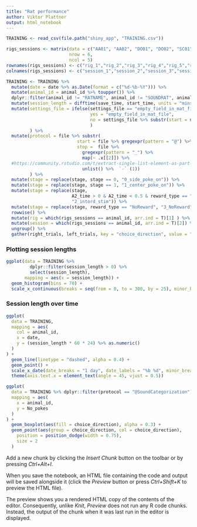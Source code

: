 ```yaml
---
title: "Rat performance"
author: Viktor Plattner
output: html_notebook
---
```



```r
TRAINING <- read_csv(file.path("shiny_app", "TRAINING.csv"))
```


```r
rigs_sessions <- matrix(data = c("AA01", "AA02", "DO01", "DO02", "SC01", "SC02","VP01", "VP02", "AA03", "AA04", "DO03", "DO04","SC03", "SC04", "VP03", "VP04", "AA05", "AA06","DO05", "DO06", "SC05", "SC06", "VP05", "VP06","AA07", "AA08", "DO07", "DO08", "VP07", "VP08"),
                        nrow = 6,
                        ncol = 5)
rownames(rigs_sessions) <- c("rig_1","rig_2","rig_3","rig_4","rig_5","rig_6")
colnames(rigs_sessions) <- c("session_1","session_2","session_3","session_4","session_5")
```



```r
TRAINING <- TRAINING %>%
  mutate(date = date %>% as.Date(format = c("%d-%b-%Y"))) %>%
  mutate(animal_id = animal_id %>% toupper()) %>%
  dplyr::filter(animal_id != "RATNAME", animal_id != "SOUNDRAT", animal_id != "TEST01") %>%
  mutate(session_length = difftime(save_time, start_time, units = "mins")) %>% 
  mutate(settings_file = ifelse(settings_file == "empty_field_in_mat_file", 
                                yes = "empty_field_in_mat_file",
                                no = settings_file %>% substr(start = nchar(.) - 10, stop = nchar(.) - 4)
                                )
         ) %>% 
  mutate(protocol = file %>% substr(
                           start = file %>% gregexpr(pattern = "@") %>% unlist(),
                           stop =  file %>% 
                             gregexpr(pattern = "_") %>% 
                             map(~ .x[[2]]) %>% 
  #https://community.rstudio.com/t/extract-single-list-element-as-part-of-a-pipeline/1095/5
                             unlist() %>%  `-` (1))
         ) %>% 
  mutate(stage = replace(stage, stage == 0, "0_side_poke_on")) %>%
  mutate(stage = replace(stage, stage == 1, "1_center_poke_on")) %>%
  mutate(stage = replace(stage, 
                         A2_time > 0 & A2_time < 0.5 & reward_type == "Always", 
                         "2_intord_stim")) %>%
  mutate(stage = replace(stage, reward_type == "NoReward", "3_NoReward")) %>% 
  rowwise() %>% 
  mutate(rig = which(rigs_sessions == animal_id, arr.ind = T)[1] ) %>% 
  mutate(session = which(rigs_sessions == animal_id, arr.ind = T)[2]) %>% 
  ungroup() %>% 
  gather(right_trials, left_trials, key = "choice_direction", value = "No_pokes")
```



### Plotting session lengths

```r
ggplot(data = TRAINING %>% 
         dplyr::filter(session_length > 0) %>% 
         select(session_length),
       mapping = aes(x = session_length)) + 
  geom_histogram(bins = 70) + 
  scale_x_continuous(breaks = seq(from = 0, to = 300, by = 25), minor_breaks = F)

```


### Session length over time


```r

ggplot(
  data = TRAINING,
  mapping = aes(
    col = animal_id,
    x = date,
    y = (session_length * 60 * 24) %>% as.numeric()
  )
) +
  geom_line(linetype = "dashed", alpha = 0.4) +
  geom_point() +
  scale_x_date(date_breaks = "1 day", date_labels = "%b %d", minor_breaks = "1 day") +
  theme(axis.text.x = element_text(angle = 45, vjust = 0.5))
```


```r
ggplot(
  data = TRAINING %>% dplyr::filter(protocol == "@SoundCategorization"),
  mapping = aes(
    x = animal_id,
    y = No_pokes
  )
) +
  geom_boxplot(aes(fill = choice_direction), alpha = 0.3) +
  geom_point(aes(group = choice_direction, col = choice_direction),
    position = position_dodge(width = 0.75),
    size = 2
  )
```



Add a new chunk by clicking the *Insert Chunk* button on the toolbar or by pressing *Ctrl+Alt+I*.

When you save the notebook, an HTML file containing the code and output will be saved alongside it (click the *Preview* button or press *Ctrl+Shift+K* to preview the HTML file).

The preview shows you a rendered HTML copy of the contents of the editor. Consequently, unlike *Knit*, *Preview* does not run any R code chunks. Instead, the output of the chunk when it was last run in the editor is displayed.
